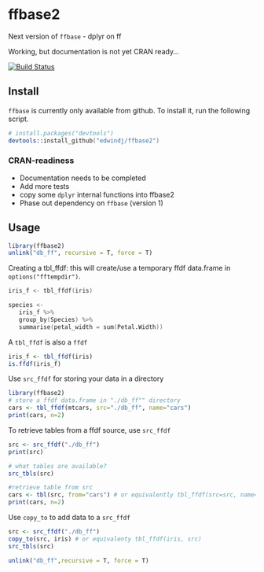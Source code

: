 ffbase2
=======

Next version of `ffbase`
- dplyr on ff

Working, but documentation is not yet CRAN ready...

[![Build Status](https://travis-ci.org/edwindj/ffbase2.svg?branch=master)](https://travis-ci.org/edwindj/ffbase2)

## Install

`ffbase` is currently only available from github. To install it, run the following
script.
```S
# install.packages("devtools")
devtools::install_github("edwindj/ffbase2")
```

### CRAN-readiness

- Documentation needs to be completed
- Add more tests
- copy some `dplyr` internal functions into ffbase2
- Phase out dependency on `ffbase` (version 1)

## Usage
```r
library(ffbase2)
unlink("db_ff", recursive = T, force = T)
```

Creating a tbl_ffdf: this will create/use a temporary ffdf data.frame in 
`options("fftempdir")`.

```S
iris_f <- tbl_ffdf(iris)

species <- 
   iris_f %>%
   group_by(Species) %>%
   summarise(petal_width = sum(Petal.Width))
```

A `tbl_ffdf` is also a `ffdf`
```r
iris_f <- tbl_ffdf(iris)
is.ffdf(iris_f)
```

Use `src_ffdf` for storing your data in a directory 
```r
library(ffbase2)
# store a ffdf data.frame in "./db_ff"" directory
cars <- tbl_ffdf(mtcars, src="./db_ff", name="cars")
print(cars, n=2)
```

To retrieve tables from a ffdf source, use `src_ffdf`
```r
src <- src_ffdf("./db_ff")
print(src) 

# what tables are available?
src_tbls(src)

#retrieve table from src 
cars <- tbl(src, from="cars") # or equivalently tbl_ffdf(src=src, name="cars")
print(cars, n=2)
```

Use `copy_to` to add data to a `src_ffdf`
```r
src <- src_ffdf("./db_ff")
copy_to(src, iris) # or equivalenty tbl_ffdf(iris, src)
src_tbls(src)
```

```r
unlink("db_ff",recursive = T, force = T)
```
